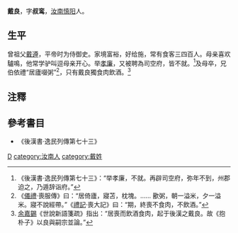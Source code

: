 {{For|明朝人物|戴良 (明朝)}} 
'''戴良'''{{BD|？||？||catIdx=}}，字'''叔鸾'''，[[汝南|汝南]][[慎阳|慎阳]]人。

==生平==

曾祖父[[戴遵|戴遵]]，平帝时为侍御史。家境富裕，好给施，常有食客三四百人。母亲喜欢驢鳴，他常学驴叫逗母亲开心。举[[孝廉|孝廉]]，又被聘為司空府，皆不就。<ref>《後漢書·逸民列傳第七十三》：“举孝廉，不就。再辟司空府，弥年不到，州郡迫之，乃遁辞诣府。”</ref>及母卒，兄伯依禮“居廬啜粥”<ref>《[[儀禮|儀禮]]·喪服傳》曰：“居倚廬，寢苫，枕塊。……  歠粥，朝一溢米，夕一溢米。寢不說經帶。”《[[禮記|禮記]]·喪大記》曰：“期，終喪不食肉，不飲酒。”</ref>，只有戴良獨食肉飲酒。<ref>[[余嘉錫|余嘉錫]]《世說新語箋疏》指出：“居喪而飲酒食肉，起于後漢之戴良。故《抱朴子》以良與嗣宗並論。”</ref>

== 注釋 ==
{{reflist}}

== 參考書目 ==
*《後漢書·逸民列傳第七十三》
[[category:東漢人|D]]
[[category:汝南人|category:汝南人]]
[[category:戴姓|category:戴姓]]